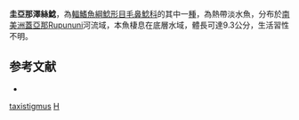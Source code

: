 {{Speciesbox
| taxon = Henonemus taxistigmus
| binomial_authority = [[Fowler|Fowler]], 1914
| status = NE
| status_system = IUCN3.1
| synonyms = *''Ochmacanthus taxistigma'', Fowler, 1914
*''Stegophilus taxistigmus'', Fowler, 1914
}}

'''圭亞那澤絲鯰'''，為[[輻鰭魚綱|輻鰭魚綱]][[鯰形目|鯰形目]][[毛鼻鯰科|毛鼻鯰科]]的其中一[[種|種]]，為熱帶淡水魚，分布於[[南美洲|南美洲]][[蓋亞那|蓋亞那]]Rupununi河流域，本魚棲息在底層水域，體長可達9.3公分，生活習性不明。

== 参考文献 ==
*{{FishBase_species|genus=Henonemus|species=taxistigmus|year=2014|month=10}}

{{鯰形目小作品}}

{{Taxonbar}}
[[Category:澤絲鯰屬|taxistigmus]]
[[Category:1914年描述的魚類|H]]